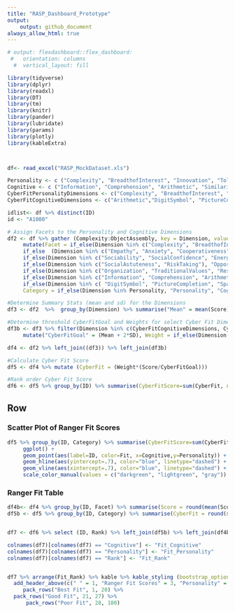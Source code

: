 ```yaml
---
title: "RASP_Dashboard_Prototype"
output:
    output: github_document
always_allow_html: true   
---
```


```r

# output: flexdashboard::flex_dashboard:
 #   orientation: columns
  #  vertical_layout: fill

library(tidyverse)
library(dplyr)
library(readxl)
library(DT)
library(tm)
library(knitr)
library(pander)
library(lubridate)
library(params)
library(plotly)
library(kableExtra)



df<- read_excel("RASP_MockDataset.xls")

Personality <- c ("Complexity", "BreadthofInterest", "Innovation", "Tolerance", "Empathy", "Anxiety", "Cooperativeness", "Sociability", "SocialConfidence", "EnergyLevel", "SocialAstuteness", "RiskTaking", "Organization", "TraditionalValues", "Responsibility")
Cognitive <- c ("Information", "Comprehension", "Arithmetic", "Similarities", "Vocabulary", "DigitSymbol", "PictureCompletion", "Spatial", "PictureArrangement", "ObjectAssembly")
CyberFitPersonalityDimensions <- c("Complexity", "BreadthofInterest", "Innovation", "Tolerance","Cooperativeness","RiskTaking","Organization", "Responsibility")
CyberFitCognitiveDimensions <- c("Arithmetic","DigitSymbol", "PictureCompletion", "Spatial", "PictureArrangement", "ObjectAssembly")

idlist<- df %>% distinct(ID)
id <- "A1000"

# Assign Facets to the Personality and Cognitive Dimensions
df2 <- df %>% gather (Complexity:ObjectAssembly, key = Dimension, value = Score) %>%
     mutate(Facet = if_else(Dimension %in% c("Complexity", "BreadthofInterest", "Innovation", "Tolerance"), "Analytical", 
     if_else  (Dimension %in% c("Empathy", "Anxiety", "Cooperativeness"), "Emotional", 
     if_else(Dimension %in% c("Sociability", "SocialConfidence", "EnergyLevel"), "Extroverted", 
     if_else(Dimension %in% c("SocialAstuteness", "RiskTaking"), "Opportunistic", 
     if_else(Dimension %in% c("Organization", "TraditionalValues", "Responsibility"), "Dependable", 
     if_else(Dimension %in% c("Information", "Comprehension", "Arithmetic", "Similarities", "Vocabulary"), "Verbal", 
     if_else(Dimension %in% c( "DigitSymbol", "PictureCompletion", "Spatial", "PictureArrangement", "ObjectAssembly"), "Performance", "NA"))))))), 
     Category = if_else(Dimension %in% Personality, "Personality", "Cognitive"))

#Determine Summary Stats (mean and sd) for the Dimensions
df3 <- df2  %>%  group_by(Dimension) %>% summarise("Mean" = mean(Score), "SD"=sd(Score))

#Determine threshold CyberFitGoal and Weights for select Cyber Fit Dimensions
df3b <- df3 %>% filter(Dimension %in% c(CyberFitCognitiveDimensions, CyberFitPersonalityDimensions)) %>% 
     mutate("CyberFitGoal" = (Mean + 2*SD), Weight = if_else(Dimension %in% c(CyberFitPersonalityDimensions), 1*1/8, 1*1/5))

df4 <- df2 %>% left_join((df3)) %>% left_join(df3b)

#Calculate Cyber Fit Score
df5 <- df4 %>% mutate (CyberFit = (Weight*(Score/CyberFitGoal)))

#Rank order Cyber Fit Score
df6 <- df5 %>% group_by(ID) %>% summarise(CyberFitScore=sum(CyberFit, na.rm = TRUE)) %>% mutate(Rank = rank(-CyberFitScore))

```

Row {.tabset .tabset-fade}
-----------------------------------------------------------------------

### Scatter Plot of Ranger Fit Scores

```r
df5 %>% group_by(ID, Category) %>% summarise(CyberFitScore=sum(CyberFit, na.rm = TRUE)) %>%  spread (key= "Category", value="CyberFitScore") %>% mutate(Fit = if_else((Personality > .7 & Cognitive > .7), "Best Fit", if_else( (Personality>.7|Cognitive>.7), "Good Fit", "Poor Fit"))) %>% 
     ggplot() +
     geom_point(aes(label=ID, color=Fit, x=Cognitive,y=Personality)) +
     geom_hline(aes(yintercept=.7), color="blue", linetype="dashed") +
     geom_vline(aes(xintercept=.7), color="blue", linetype="dashed") +
     scale_color_manual(values = c("darkgreen", "lightgreen", "gray"))
```

### Ranger Fit Table

```r
df4b<- df4 %>% group_by(ID, Facet) %>% summarise(Score = round(mean(Score),digits=0)) %>% spread (key="Facet", value="Score")
df5b <- df5 %>% group_by(ID, Category) %>% summarise(CyberFit = round(sum(CyberFit, na.rm = TRUE), 2)) %>% spread (key="Category", value="CyberFit")


df7 <- df6 %>% select (ID, Rank) %>% left_join(df5b) %>% left_join(df4b)

colnames(df7)[colnames(df7) == "Cognitive"] <- "Fit_Cognitive" 
colnames(df7)[colnames(df7) == "Personality"] <- "Fit_Personality"
colnames(df7)[colnames(df7) == "Rank"] <- "Fit_Rank"


df7 %>% arrange(Fit_Rank) %>% kable %>% kable_styling (bootstrap_options = c("striped", "hover", "condensed"), fixed_thead = T) %>% 
  add_header_above(c(" " = 1, "Ranger Fit Scores" = 3, "Personality" = 5, "Cognitive" = 2)) %>% 
     pack_rows("Best Fit", 1, 20) %>%
  pack_rows("Good Fit", 21, 27) %>% 
      pack_rows("Poor Fit", 28, 100)
```

